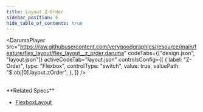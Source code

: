 ```yaml
---
title: Layout Z-Order
sidebar_position: 6
hide_table_of_contents: true
---
```


<DarumaPlayer
  src="https://raw.githubusercontent.com/verygoodgraphics/resource/main/feature/flex_layout/flex_layout__z_order.daruma"
  codeTabs={["design.json", "layout.json"]}
  activeCodeTab="layout.json"
  controlsConfig={[
    {
      label: "Z-Order",
      type: "Flexbox",
      controlType: "switch",
      value: true,
      valuePath: "$.obj[0].layout.zOrder",
    },
  ]}
/>

<br />
**Related Specs**

- [FlexboxLayout](specs/layout/flexbox-layout#zorder)
